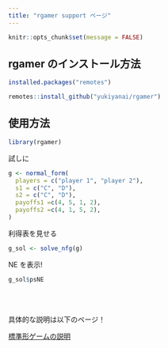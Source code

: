 ```yaml
---
title: "rgamer support ページ"
---
```


```r
knitr::opts_chunk$set(message = FALSE)
```


## rgamer のインストール方法

```r
installed.packages("remotes")
```

```r
remotes::install_github("yukiyanai/rgamer")
```


## 使用方法

```r
library(rgamer)
```


試しに

```r
g <- normal_form(
  players = c("player 1", "player 2"), 
  s1 = c("C", "D"), 
  s2 = c("C", "D"),   
  payoffs1 =c(4, 5, 1, 2),
  payoffs2 =c(4, 1, 5, 2),
)
```


利得表を見せる
```r
g_sol <- solve_nfg(g)
```

NE を表示!

```r
g_sol$psNE
```

<br>
<br>

具体的な説明は以下のページ！

[標準形ゲームの説明](normal-form)

<br>
<br>

